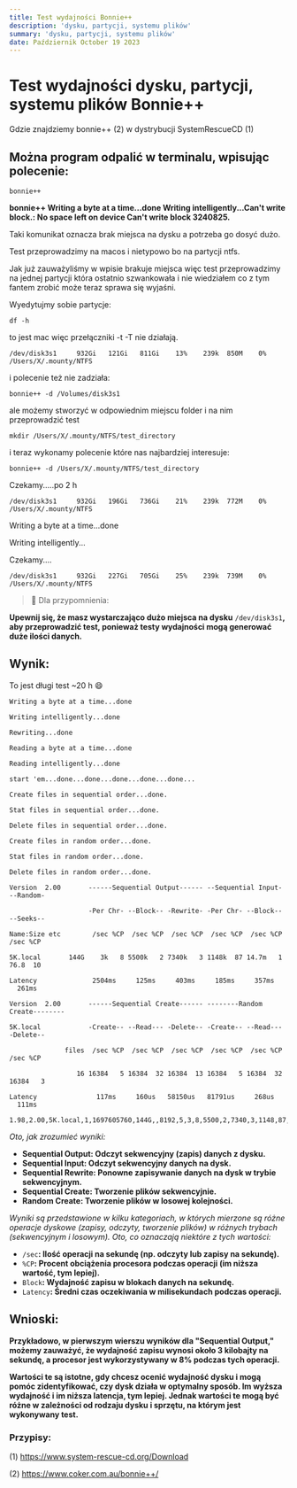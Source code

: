 ```yaml
---
title: Test wydajności Bonnie++
description: 'dysku, partycji, systemu plików'
summary: 'dysku, partycji, systemu plików'
date: Październik October 19 2023
---
```


# Test wydajności dysku, partycji, systemu plików Bonnie++

Gdzie znajdziemy bonnie++ (2) w dystrybucji SystemRescueCD (1)

## Można program odpalić w terminalu, wpisując polecenie:

```shell
bonnie++
```

**bonnie++ Writing a byte at a time...done Writing intelligently...Can't write block.: No space left on device Can't write block 3240825.**

Taki komunikat oznacza brak miejsca na dysku a potrzeba go dosyć dużo.

Test przeprowadzimy na macos i nietypowo bo na partycji ntfs.

Jak już zauważyliśmy w wpisie brakuje miejsca więc test przeprowadzimy na jednej partycji która ostatnio szwankowała i nie wiedziałem co z tym fantem zrobić może teraz sprawa się wyjaśni.

Wyedytujmy sobie partycje:

```shell
df -h 
```

to jest mac więc przełączniki -t -T nie działają.

```shell
/dev/disk3s1     932Gi   121Gi   811Gi    13%    239k  850M    0%   /Users/X/.mounty/NTFS
```

i polecenie też nie zadziała:

```shell
bonnie++ -d /Volumes/disk3s1
```

ale możemy stworzyć w odpowiednim miejscu folder i na nim przeprowadzić test

```shell
mkdir /Users/X/.mounty/NTFS/test_directory
```

i teraz wykonamy polecenie które nas najbardziej interesuje:

```shell
bonnie++ -d /Users/X/.mounty/NTFS/test_directory
```

Czekamy.....po 2 h

```shell
/dev/disk3s1     932Gi   196Gi   736Gi    21%    239k  772M    0%   /Users/X/.mounty/NTFS
```

Writing a byte at a time...done

Writing intelligently...

Czekamy....

```shell
/dev/disk3s1     932Gi   227Gi   705Gi    25%    239k  739M    0%   /Users/X/.mounty/NTFS
```

> 🎉 Dla przypomnienia:

**Upewnij się, że masz wystarczająco dużo miejsca na dysku** `/dev/disk3s1`**, aby przeprowadzić test, ponieważ testy wydajności mogą generować duże ilości danych.**
>

## Wynik:

To jest długi test  \~20 h 😄 

```shell
Writing a byte at a time...done

Writing intelligently...done

Rewriting...done

Reading a byte at a time...done

Reading intelligently...done

start 'em...done...done...done...done...done...

Create files in sequential order...done.

Stat files in sequential order...done.

Delete files in sequential order...done.

Create files in random order...done.

Stat files in random order...done.

Delete files in random order...done.

Version  2.00       ------Sequential Output------ --Sequential Input- --Random-

                    -Per Chr- --Block-- -Rewrite- -Per Chr- --Block-- --Seeks--

Name:Size etc        /sec %CP  /sec %CP  /sec %CP  /sec %CP  /sec %CP  /sec %CP

5K.local       144G    3k   8 5500k   2 7340k   3 1148k  87 14.7m   1  76.8  10

Latency              2504ms     125ms     403ms     185ms     357ms     261ms

Version  2.00       ------Sequential Create------ --------Random Create--------

5K.local            -Create-- --Read--- -Delete-- -Create-- --Read--- -Delete--

              files  /sec %CP  /sec %CP  /sec %CP  /sec %CP  /sec %CP  /sec %CP

                 16 16384   5 16384  32 16384  13 16384   5 16384  32 16384   3

Latency               117ms     160us   58150us   81791us     268us     111ms

1.98,2.00,5K.local,1,1697605760,144G,,8192,5,3,8,5500,2,7340,3,1148,87,15059,1,76.8,10,16,,,,,446,5,26379,32,1588,13,471,5,23950,32,315,3,2504ms,125ms,403ms,185ms,357ms,261ms,117ms,160us,58150us,81791us,268us,111ms
```

*Oto, jak zrozumieć wyniki:*

- **Sequential Output: Odczyt sekwencyjny (zapis) danych z dysku.**
- **Sequential Input: Odczyt sekwencyjny danych na dysk.**
- **Sequential Rewrite: Ponowne zapisywanie danych na dysk w trybie sekwencyjnym.**
- **Sequential Create: Tworzenie plików sekwencyjnie.**
- **Random Create: Tworzenie plików w losowej kolejności.**

*Wyniki są przedstawione w kilku kategoriach, w których mierzone są różne operacje dyskowe (zapisy, odczyty, tworzenie plików) w różnych trybach (sekwencyjnym i losowym). Oto, co oznaczają niektóre z tych wartości:*

- `/sec`**: Ilość operacji na sekundę (np. odczyty lub zapisy na sekundę).**
- `%CP`**: Procent obciążenia procesora podczas operacji (im niższa wartość, tym lepiej).**
- `Block`**: Wydajność zapisu w blokach danych na sekundę.**
- `Latency`**: Średni czas oczekiwania w milisekundach podczas operacji.**

## Wnioski:

**Przykładowo, w pierwszym wierszu wyników dla "Sequential Output," możemy zauważyć, że wydajność zapisu wynosi około 3 kilobajty na sekundę, a procesor jest wykorzystywany w 8% podczas tych operacji.**

**Wartości te są istotne, gdy chcesz ocenić wydajność dysku i mogą pomóc zidentyfikować, czy dysk działa w optymalny sposób. Im wyższa wydajność i im niższa latencja, tym lepiej. Jednak wartości te mogą być różne w zależności od rodzaju dysku i sprzętu, na którym jest wykonywany test.**

### Przypisy:

(1) <https://www.system-rescue-cd.org/Download>

(2) <https://www.coker.com.au/bonnie++/>